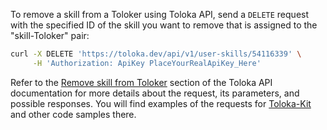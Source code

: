 To remove a skill from a Toloker using Toloka API, send a `DELETE` request with the specified ID of the skill you want to remove that is assigned to the "skill-Toloker" pair:

```bash
curl -X DELETE 'https://toloka.dev/api/v1/user-skills/54116339' \
     -H 'Authorization: ApiKey PlaceYourRealApiKey_Here'
```

<Note mode="tip" title="Visit Toloka API reference">

Refer to the [Remove skill from Toloker](https://toloka.ai/docs/api/api-reference/#delete-/user-skills/-id-) section of the Toloka API documentation for more details about the request, its parameters, and possible responses. You will find examples of the requests for [Toloka-Kit](/docs/toloka-kit/) and other code samples there.

</Note>